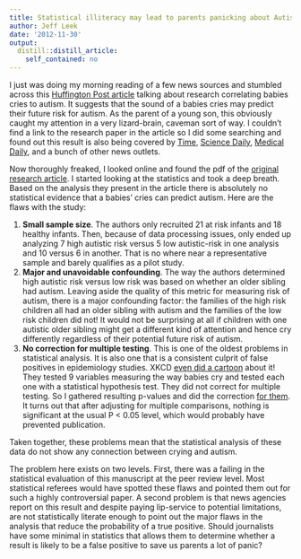 ```yaml
---
title: Statistical illiteracy may lead to parents panicking about Autism.
author: Jeff Leek
date: '2012-11-30'
output:
  distill::distill_article:
    self_contained: no
---
```


I just was doing my morning reading of a few news sources and stumbled across this [Huffington Post article](http://www.huffingtonpost.com/2012/11/29/autism-risk-babies-cries_n_2211729.html) talking about research correlating babies cries to autism. It suggests that the sound of a babies cries may predict their future risk for autism. As the parent of a young son, this obviously caught my attention in a very lizard-brain, caveman sort of way. I couldn't find a link to the research paper in the article so I did some searching and found out this result is also being covered by [Time](http://healthland.time.com/2012/11/28/can-a-babys-cry-be-a-clue-to-autism/), [Science Daily](http://www.sciencedaily.com/releases/2012/11/121127111352.htm), [Medical Daily](http://www.medicaldaily.com/articles/13324/20121129/baby-s-cry-reveal-autism-risk.htm), and a bunch of other news outlets.

Now thoroughly freaked, I looked online and found the pdf of the [original research article](https://www.ewi-ssl.pitt.edu/psychology/admin/faculty-publications/201209041019040.Sheinkopf%20in%20press.pdf). I started looking at the statistics and took a deep breath. Based on the analysis they present in the article there is absolutely no statistical evidence that a babies' cries can predict autism. Here are the flaws with the study:

  1. **Small sample size**. The authors only recruited 21 at risk infants and 18 healthy infants. Then, because of data processing issues, only ended up analyzing 7 high autistic risk versus 5 low autistic-risk in one analysis and 10 versus 6 in another. That is no where near a representative sample and barely qualifies as a pilot study.
  2. **Major and unavoidable confounding**. The way the authors determined high autistic risk versus low risk was based on whether an older sibling had autism. Leaving aside the quality of this metric for measuring risk of autism, there is a major confounding factor: the families of the high risk children all had an older sibling with autism and the families of the low risk children did not! It would not be surprising at all if children with one autistic older sibling might get a different kind of attention and hence cry differently regardless of their potential future risk of autism.
  3. **No correction for multiple testing**. This is one of the oldest problems in statistical analysis. It is also one that is a consistent culprit of false positives in epidemiology studies. XKCD [even did a cartoon](http://xkcd.com/882/) about it! They tested 9 variables measuring the way babies cry and tested each one with a statistical hypothesis test. They did not correct for multiple testing. So I gathered resulting p-values and did the correction [for them](https://gist.github.com/4177366). It turns out that after adjusting for multiple comparisons, nothing is significant at the usual P < 0.05 level, which would probably have prevented publication.
  
    

Taken together, these problems mean that the statistical analysis of these data do not show any connection between crying and autism.

The problem here exists on two levels. First, there was a failing in the statistical evaluation of this manuscript at the peer review level. Most statistical referees would have spotted these flaws and pointed them out for such a highly controversial paper. A second problem is that news agencies report on this result and despite paying lip-service to potential limitations, are not statistically literate enough to point out the major flaws in the analysis that reduce the probability of a true positive. Should journalists have some minimal in statistics that allows them to determine whether a result is likely to be a false positive to save us parents a lot of panic?

&nbsp;
